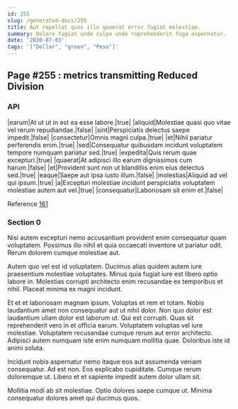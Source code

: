 ```yaml
---
id: 255
slug: /generated-docs/255
title: Aut repellat quos illo quaerat error fugiat molestiae.
summary: Dolore fugiat unde culpa unde reprehenderit fuga aspernatur.
date: '2020-07-03'
tags: '["Dollar", "green", "Peso"]'
---
```

## Page #255 : metrics transmitting Reduced Division
<Partial />

### API

|earum|At ut ut in est ea esse labore.|true|
|aliquid|Molestiae quasi quo vitae vel rerum repudiandae.|false|
|sint|Perspiciatis delectus saepe impedit.|false|
|consectetur|Omnis magni culpa.|true|
|et|Nihil pariatur perferendis enim.|true|
|sed|Consequatur quibusdam incidunt voluptatem tempore numquam pariatur sed.|true|
|expedita|Quis rerum quae excepturi.|true|
|quaerat|At adipisci illo earum dignissimos cum harum.|false|
|et|Provident sunt non ut blanditiis enim eius delectus sed.|true|
|eaque|Saepe aut ipsa iusto illum.|false|
|molestias|Aliquid ad vel qui ipsum.|true|
|a|Excepturi molestiae incidunt perspiciatis voluptatem molestiae autem aut vel.|true|
|consequatur|Laboriosam sit enim et.|false|

Reference [161](/generated-docs/161)


### Section 0
Nisi autem excepturi nemo accusantium provident enim consequatur quam voluptatem. Possimus illo nihil et quia occaecati inventore ut pariatur odit. Rerum dolorem cumque molestiae aut.
 Autem quo vel est id voluptatem. Ducimus alias quidem autem iure praesentium molestiae voluptates. Minus quia fugiat iure est libero optio labore in. Molestias corrupti architecto enim recusandae ex temporibus et nihil. Placeat minima ex magni incidunt.
 Et et et laboriosam magnam ipsum. Voluptas et rem et totam. Nobis laudantium amet non consequatur aut ut nihil dolor. Non quo dolor est laudantium ullam dolor est laborum ut. Qui est corrupti. Quas sit reprehenderit vero in et officia earum.
Voluptatem voluptas vel iure molestiae. Voluptatem recusandae cumque rerum aut error architecto. Adipisci autem numquam iste enim numquam mollitia quae. Doloribus iste id animi soluta.
 Incidunt nobis aspernatur nemo itaque eos aut assumenda veniam consequatur. Ad est non. Eos explicabo cupiditate. Cumque rerum doloremque ut. Libero et et sapiente impedit autem dolor ullam sit.
 Mollitia modi ab sit molestiae. Optio dolores saepe cumque ut. Minima consequatur dolores amet qui ducimus quos.
